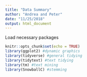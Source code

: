 ```yaml
---
title: "Data Summary"
author: "Andrea and Peter"
date: "11/25/2018"
output: html_document
---
```


Load necessary packages
```r
knitr::opts_chunk$set(echo = TRUE)
library(ggplot2) #dynamic graphics
library(tidyverse) #general tidying
library(tidytext) #text tidying
library(tm) #text mining
library(SnowballC) #stemming
```

```r

```

